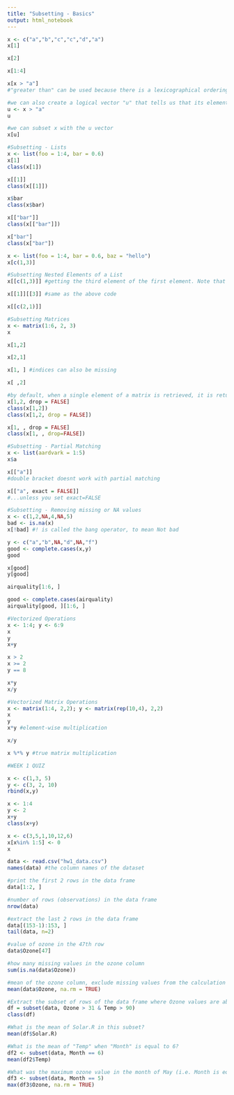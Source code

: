 ```yaml
---
title: "Subsetting - Basics"
output: html_notebook
---
```


```r
x <- c("a","b","c","c","d","a")
x[1]
```

```r
x[2]
```

```r
x[1:4]
```

```r
x[x > "a"]
#"greater than" can be used because there is a lexicographical ordering to the letters, so any letter greater than a was returned.
```

```r
#we can also create a logical vector "u" that tells us that its elements are greater than "a"
u <- x > "a"
u
```

```r
#we can subset x with the u vector
x[u]
```

```r
#Subsetting - Lists
x <- list(foo = 1:4, bar = 0.6)
x[1]
class(x[1])
```

```r
x[[1]]
class(x[[1]])
```

```r
x$bar
class(x$bar)
```

```r
x[["bar"]]
class(x[["bar"]])
```

```r
x["bar"]
class(x["bar"])
```

```r
x <- list(foo = 1:4, bar = 0.6, baz = "hello")
x[c(1,3)]
```

```r
#Subsetting Nested Elements of a List
x[[c(1,3)]] #getting the third element of the first element. Note that double brackets are used for this
```

```r
x[[1]][[3]] #same as the above code
```

```r
x[[c(2,1)]]
```

```r
#Subsetting Matrices
x <- matrix(1:6, 2, 3)
x

x[1,2]
```

```r
x[2,1]
```

```r
x[1, ] #indices can also be missing
```

```r
x[ ,2]
```

```r
#by default, when a single element of a matrix is retrieved, it is returned as a vector of length 1 rather than a 1x1 matrix. This behavior can be turned off by setting drop=FALSE
x[1,2, drop = FALSE]
class(x[1,2])
class(x[1,2, drop = FALSE])
```

```r
x[1, , drop = FALSE]
class(x[1, , drop=FALSE])
```

```r
#Subsetting - Partial Matching
x <- list(aardvark = 1:5)
x$a
```

```r
x[["a"]] 
#double bracket doesnt work with partial matching
```

```r
x[["a", exact = FALSE]] 
#...unless you set exact=FALSE
```

```r
#Subsetting - Removing missing or NA values
x <- c(1,2,NA,4,NA,5)
bad <- is.na(x)
x[!bad] #! is called the bang operator, to mean Not bad
```

```r
y <- c("a","b",NA,"d",NA,"f")
good <- complete.cases(x,y)
good
```

```r
x[good]
y[good]
```

```r
airquality[1:6, ]
```

```r
good <- complete.cases(airquality)
airquality[good, ][1:6, ]
```

```r
#Vectorized Operations
x <- 1:4; y <- 6:9
x
y
x+y
```

```r
x > 2
x >= 2
y == 8
```

```r
x*y
x/y
```

```r
#Vectorized Matrix Operations
x <- matrix(1:4, 2,2); y <- matrix(rep(10,4), 2,2)
x
y
x*y #element-wise multiplication
```

```r
x/y
```

```r
x %*% y #true matrix multiplication
```

```r
#WEEK 1 QUIZ

x <- c(1,3, 5)
y <- c(3, 2, 10)
rbind(x,y)
```

```r
x <- 1:4
y <- 2
x+y
class(x+y)
```
```r
x <- c(3,5,1,10,12,6)
x[x%in% 1:5] <- 0
x
```

```r
data <- read.csv("hw1_data.csv")
names(data) #the column names of the dataset
```

```r
#print the first 2 rows in the data frame
data[1:2, ]
```

```r
#number of rows (observations) in the data frame
nrow(data)
```

```r
#extract the last 2 rows in the data frame
data[(153-1):153, ]
tail(data, n=2)
```

```r
#value of ozone in the 47th row
data$Ozone[47]
```

```r
#how many missing values in the ozone column
sum(is.na(data$Ozone))
```

```r
#mean of the ozone column, exclude missing values from the calculation
mean(data$Ozone, na.rm = TRUE)
```


```r
#Extract the subset of rows of the data frame where Ozone values are above 31 and Temp values are above 90.
df = subset(data, Ozone > 31 & Temp > 90)
class(df)
```

```r
#What is the mean of Solar.R in this subset?
mean(df$Solar.R)
```

```r
#What is the mean of "Temp" when "Month" is equal to 6?
df2 <- subset(data, Month == 6)
mean(df2$Temp)
```

```r
#What was the maximum ozone value in the month of May (i.e. Month is equal to 5)?
df3 <- subset(data, Month == 5)
max(df3$Ozone, na.rm = TRUE)
```

```r

```

